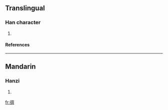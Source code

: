 ==Translingual==
===Han character===
{{Han char|rn=60|rad=彳|as=08|sn=11|four=2722<sub>0</sub>|canj=竹人月土口 (HOBGR)}}
# {{defn|Han|sort=彳08}}
====References====
{{Han ref|kx=0368.190|dkj=10153|dj=0693.010|hdz=20831.040|uh=5F9F|ud=24479|bh=D550|bd=54608}}
----
==Mandarin==
===Hanzi===
{{cmn-hanzi|pin=[[lái]] (lai2), [[lài]] (lai4), [[zhōu]] (zhou1)|wg=lai<sup>2</sup>, lai<sup>4</sup>, chou<sup>1</sup>}}
# {{defn|Mandarin}}

[[fr:徟]]